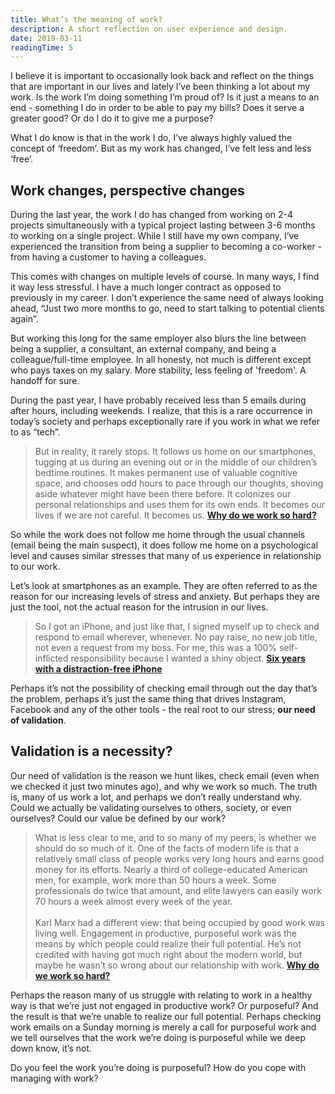 ```yaml
---
title: What’s the meaning of work?
description: A short reflection on user experience and design.
date: 2019-03-11
readingTime: 5
---
```


I believe it is important to occasionally look back and reflect on the things that are important in our lives and lately I’ve been thinking a lot about my work. Is the work I’m doing something I’m proud of? Is it just a means to an end - something I do in order to be able to pay my bills? Does it serve a greater good? Or do I do it to give me a purpose?

What I do know is that in the work I do, I’ve always highly valued the concept of ‘freedom’. But as my work has changed, I’ve felt less and less ‘free’.

## Work changes, perspective changes

During the last year, the work I do has changed from working on 2-4 projects simultaneously with a typical project lasting between 3-6 months to working on a single project. While I still have my own company, I’ve experienced the transition from being a supplier to becoming a co-worker - from having a customer to having a colleagues.

This comes with changes on multiple levels of course. In many ways, I find it way less stressful. I have a much longer contract as opposed to previously in my career. I don’t experience the same need of always looking ahead, “Just two more months to go, need to start talking to potential clients again”.

But working this long for the same employer also blurs the line between being a supplier, a consultant, an external company, and being a colleague/full-time employee. In all honesty, not much is different except who pays taxes on my salary. More stability, less feeling of 'freedom'. A handoff for sure.

During the past year, I have probably received less than 5 emails during after hours, including weekends. I realize, that this is a rare occurrence in today’s society and perhaps exceptionally rare if you work in what we refer to as “tech”.

>But in reality, it rarely stops. It follows us home on our smartphones, tugging at us during an evening out or in the middle of our children’s bedtime routines. It makes permanent use of valuable cognitive space, and chooses odd hours to pace through our thoughts, shoving aside whatever might have been there before. It colonizes our personal relationships and uses them for its own ends. It becomes our lives if we are not careful. It becomes us. **<a href="https://www.1843magazine.com/features/why-do-we-work-so-hard">Why do we work so hard?</a>**

So while the work does not follow me home through the usual channels (email being the main suspect), it does follow me home on a psychological level and causes similar stresses that many of us experience in relationship to our work.

Let’s look at smartphones as an example. They are often referred to as the reason for our increasing levels of stress and anxiety. But perhaps they are just the tool, not the actual reason for the intrusion in our lives.

>So I got an iPhone, and just like that, I signed myself up to check and respond to email wherever, whenever. No pay raise, no new job title, not even a request from my boss. For me, this was a 100% self-inflicted responsibility because I wanted a shiny object.
**<a href="https://medium.com/s/story/six-years-with-a-distraction-free-iphone-8cf5eb4f97e3">Six years with a distraction-free iPhone</a>**

Perhaps it’s not the possibility of checking email through out the day that’s the problem, perhaps it’s just the same thing that drives Instagram, Facebook and any of the other tools - the real root to our stress; __our need of validation__.

## Validation is a necessity?

Our need of validation is the reason we hunt likes, check email (even when we checked it just two minutes ago), and why we work so much. The truth is, many of us work a lot, and perhaps we don’t really understand why. Could we actually be validating ourselves to others, society, or even ourselves? Could our value be defined by our work?

>What is less clear to me, and to so many of my peers, is whether we should do so much of it. One of the facts of modern life is that a relatively small class of people works very long hours and earns good money for its efforts. Nearly a third of college-educated American men, for example, work more than 50 hours a week. Some professionals do twice that amount, and elite lawyers can easily work 70 hours a week almost every week of the year.<br /><br />
Karl Marx had a different view: that being occupied by good work was living well. Engagement in productive, purposeful work was the means by which people could realize their full potential. He’s not credited with having got much right about the modern world, but maybe he wasn’t so wrong about our relationship with work.
**<a href="https://www.1843magazine.com/features/why-do-we-work-so-hard">Why do we work so hard?</a>**

Perhaps the reason many of us struggle with relating to work in a healthy way is that we’re just not engaged in productive work? Or purposeful? And the result is that we’re unable to realize our full potential. Perhaps checking work emails on a Sunday morning is merely a call for purposeful work and we tell ourselves that the work we’re doing is purposeful while we deep down know, it’s not.

Do you feel the work you’re doing is purposeful? How do you cope with managing with work?